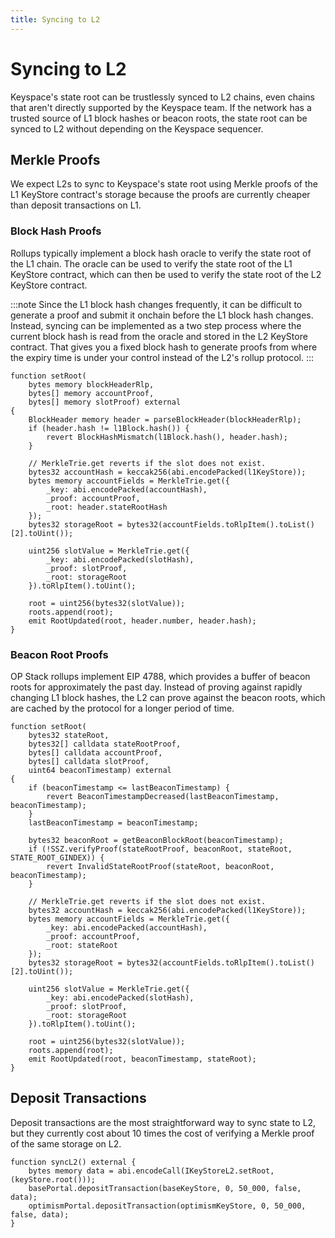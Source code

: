 ```yaml
---
title: Syncing to L2
---
```


# Syncing to L2

Keyspace's state root can be trustlessly synced to L2 chains, even chains that aren't directly supported by the Keyspace team. If the network has a trusted source of L1 block hashes or beacon roots, the state root can be synced to L2 without depending on the Keyspace sequencer.

## Merkle Proofs

We expect L2s to sync to Keyspace's state root using Merkle proofs of the L1 KeyStore contract's storage because the proofs are currently cheaper than deposit transactions on L1.

### Block Hash Proofs

Rollups typically implement a block hash oracle to verify the state root of the L1 chain. The oracle can be used to verify the state root of the L1 KeyStore contract, which can then be used to verify the state root of the L2 KeyStore contract.

:::note
Since the L1 block hash changes frequently, it can be difficult to generate a proof and submit it onchain before the L1 block hash changes. Instead, syncing can be implemented as a two step process where the current block hash is read from the oracle and stored in the L2 KeyStore contract. That gives you a fixed block hash to generate proofs from where the expiry time is under your control instead of the L2's rollup protocol.
:::

```solidity
function setRoot(
    bytes memory blockHeaderRlp,
    bytes[] memory accountProof,
    bytes[] memory slotProof) external
{
    BlockHeader memory header = parseBlockHeader(blockHeaderRlp);
    if (header.hash != l1Block.hash()) {
        revert BlockHashMismatch(l1Block.hash(), header.hash);
    }

    // MerkleTrie.get reverts if the slot does not exist.
    bytes32 accountHash = keccak256(abi.encodePacked(l1KeyStore));
    bytes memory accountFields = MerkleTrie.get({
        _key: abi.encodePacked(accountHash),
        _proof: accountProof,
        _root: header.stateRootHash
    });
    bytes32 storageRoot = bytes32(accountFields.toRlpItem().toList()[2].toUint());

    uint256 slotValue = MerkleTrie.get({
        _key: abi.encodePacked(slotHash),
        _proof: slotProof,
        _root: storageRoot
    }).toRlpItem().toUint();

    root = uint256(bytes32(slotValue));
    roots.append(root);
    emit RootUpdated(root, header.number, header.hash);
}
```

### Beacon Root Proofs

OP Stack rollups implement EIP 4788, which provides a buffer of beacon roots for approximately the past day. Instead of proving against rapidly changing L1 block hashes, the L2 can prove against the beacon roots, which are cached by the protocol for a longer period of time.

```solidity
function setRoot(
    bytes32 stateRoot,
    bytes32[] calldata stateRootProof,
    bytes[] calldata accountProof,
    bytes[] calldata slotProof,
    uint64 beaconTimestamp) external
{
    if (beaconTimestamp <= lastBeaconTimestamp) {
        revert BeaconTimestampDecreased(lastBeaconTimestamp, beaconTimestamp);
    }
    lastBeaconTimestamp = beaconTimestamp;
    
    bytes32 beaconRoot = getBeaconBlockRoot(beaconTimestamp);
    if (!SSZ.verifyProof(stateRootProof, beaconRoot, stateRoot, STATE_ROOT_GINDEX)) {
        revert InvalidStateRootProof(stateRoot, beaconRoot, beaconTimestamp);
    }

    // MerkleTrie.get reverts if the slot does not exist.
    bytes32 accountHash = keccak256(abi.encodePacked(l1KeyStore));
    bytes memory accountFields = MerkleTrie.get({
        _key: abi.encodePacked(accountHash),
        _proof: accountProof,
        _root: stateRoot
    });
    bytes32 storageRoot = bytes32(accountFields.toRlpItem().toList()[2].toUint());

    uint256 slotValue = MerkleTrie.get({
        _key: abi.encodePacked(slotHash),
        _proof: slotProof,
        _root: storageRoot
    }).toRlpItem().toUint();

    root = uint256(bytes32(slotValue));
    roots.append(root);
    emit RootUpdated(root, beaconTimestamp, stateRoot);
}
```

## Deposit Transactions

Deposit transactions are the most straightforward way to sync state to L2, but they currently cost about 10 times the cost of verifying a Merkle proof of the same storage on L2.

```solidity
function syncL2() external {
    bytes memory data = abi.encodeCall(IKeyStoreL2.setRoot, (keyStore.root()));
    basePortal.depositTransaction(baseKeyStore, 0, 50_000, false, data);
    optimismPortal.depositTransaction(optimismKeyStore, 0, 50_000, false, data);
}
```
